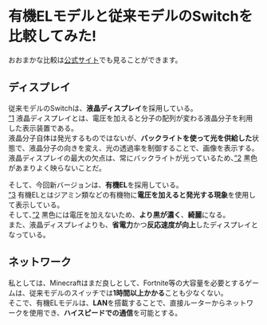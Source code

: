 # 有機ELモデルと従来モデルのSwitchを比較してみた!

おおまかな比較は[公式サイト](https://www.nintendo.co.jp/hardware/switch/compare/index.html)でも見ることができます。

## ディスプレイ
従来モデルのSwitchは、**液晶ディスプレイ**を採用している。  
[”1](https://www.weblio.jp/content/%E6%B6%B2%E6%99%B6%E3%83%87%E3%82%A3%E3%82%B9%E3%83%97%E3%83%AC%E3%82%A4) 液晶ディスプレイとは、電圧を加えると分子の配列が変わる液晶分子を利用した表示装置である。  
液晶分子自体は発光するものではないが、**バックライトを使って光を供給した**状態で、液晶分子の向きを変え、光の透過率を制御することで、画像を表示する。  
液晶ディスプレイの最大の欠点は、常にバックライトが光っているため、[”2](https://www.youtube.com/watch?v=DS_S5fHRAHI) 黒色があまりよく映らないことだ。  

そして、今回新バージョンは、**有機EL**を採用している。  
[”3](https://www.weblio.jp/content/%E6%9C%89%E6%A9%9FEL) 有機ELとはジアミン類などの有機物に**電圧を加えると発光する現象**を使用して表示している。  
そして、[”2](https://www.youtube.com/watch?v=DS_S5fHRAHI) 黒色には電圧を加えないため、**より黒が濃く**、**綺麗**になる。  
また、液晶ディスプレイよりも、**省電力**かつ**反応速度が向上**したディスプレイとなっている。

## ネットワーク
私としては、Minecraftはまだ良しとして、Fortnite等の大容量を必要とするゲームは、従来モデルのスイッチでは**1時間以上かかる**ことも少なくない。  
そこで、有機ELモデルは、**LAN**を搭載することで、直接ルーターからネットワークを使用でき、**ハイスピードでの通信**を可能とする。
